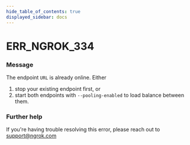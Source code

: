 ```yaml
---
hide_table_of_contents: true
displayed_sidebar: docs
---
```



# ERR_NGROK_334

### Message

The endpoint `URL` is already online. Either

1. stop your existing endpoint first, or
2. start both endpoints with `--pooling-enabled` to load balance between them.

<ErrorDetails error="err_ngrok_334" />

### Further help

If you're having trouble resolving this error, please reach out to [support@ngrok.com](mailto:support@ngrok.com?subject=Help%20with%20ERR_NGROK_334)
